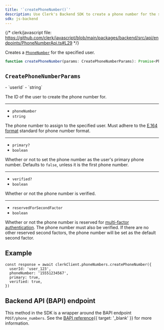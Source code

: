 ```yaml
---
title: '`createPhoneNumber()`'
description: Use Clerk's Backend SDK to create a phone number for the specified user.
sdk: js-backend
---
```


{/* clerk/javascript file: https://github.com/clerk/javascript/blob/main/packages/backend/src/api/endpoints/PhoneNumberApi.ts#L29 */}

Creates a [`PhoneNumber`](/docs/references/javascript/types/phone-number) for the specified user.

```ts
function createPhoneNumber(params: CreatePhoneNumberParams): Promise<PhoneNumber>
```

## `CreatePhoneNumberParams`

<Properties>
  - `userId`
  - `string`

  The ID of the user to create the phone number for.

  ---

  - `phoneNumber`
  - `string`

  The phone number to assign to the specified user. Must adhere to the [E.164 format](https://en.wikipedia.org/wiki/E.164) standard for phone number format.

  ---

  - `primary?`
  - `boolean`

  Whether or not to set the phone number as the user's primary phone number. Defaults to `false`, unless it is the first phone number.

  ---

  - `verified?`
  - `boolean`

  Whether or not the phone number is verified.

  ---

  - `reservedForSecondFactor`
  - `boolean`

  Whether or not the phone number is reserved for [multi-factor authentication](/docs/guides/configure/auth-strategies/sign-up-sign-in-options#multi-factor-authentication). The phone number must also be verified. If there are no other reserved second factors, the phone number will be set as the default second factor.
</Properties>

## Example

<Include src="_partials/backend/usage" />

```tsx
const response = await clerkClient.phoneNumbers.createPhoneNumber({
  userId: 'user_123',
  phoneNumber: '15551234567',
  primary: true,
  verified: true,
})
```

## Backend API (BAPI) endpoint

This method in the SDK is a wrapper around the BAPI endpoint `POST/phone_numbers`. See the [BAPI reference](/docs/references/backend-api/tag/Phone-Numbers#operation/CreatePhoneNumber){{ target: '_blank' }} for more information.
